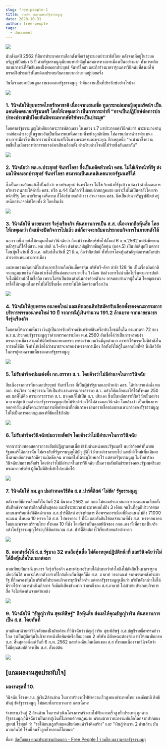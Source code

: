 ```yaml
---
slug: free-people-1
title: รวมฮิต ผลงานศาลรัฐธรรมนูญ
date: 2020-10-31
author: free-people
tags:
  - document
---
```


![](https://scontent.fbkk13-2.fna.fbcdn.net/v/t1.0-9/122926839_148944620251862_3585741382621648802_o.jpg?_nc_cat=1&ccb=2&_nc_sid=0debeb&_nc_eui2=AeHX0s0RwoU4MnP_y8JzFArAyo7KPW_L0JPKjso9b8vQk5gfBgWMbfJlfYySxw4lO_w-E5fwXfvyBgIdHtS7iqT0&_nc_ohc=6nK7EBxojI4AX-k4i0F&_nc_ht=scontent.fbkk13-2.fna&oh=ec5ec6a920d53a36e001d4b434dc9ca6&oe=5FC2CD36)

นับตั้งแต่ปี 2562 ที่มีการประกาศการเลือกตั้งเพื่อเข้าสู่ระบอบประชาธิปไตย หลังจากที่อยู่ในระบอบรัฏฐาธิปัตย์มา 5 ปี ศาลรัฐธรรมนูญมีบทบาทสำคัญในสมการทางการเมืองเป็นอย่างมาก ทั้งการพลิกสถานการณ์ที่คับขันของฝั่งพลเอกประยุทธ์ จันทร์โอชา และก็สร้างมาตราฐานการวินิจฉัยที่ส่งผลให้พรรคฝั่งประชาธิปไตยต้องประสบกับความยากลำบากอยู่บ่อยครั้ง

วันนี้เราเลยมาย้อนดูผลงานของศาลรัฐธรรมนูญ ว่ามีผลงานเป็นที่ประจักษ์อย่างไรบ้าง

![](https://scontent.fbkk13-2.fna.fbcdn.net/v/t1.0-9/122968685_148944660251858_2210173802547203051_o.jpg?_nc_cat=1&ccb=2&_nc_sid=0debeb&_nc_eui2=AeEuTYCGMVQ3G9ImmxB3u4NSky8eXFbtqt6TLx5cVu2q3pk-3g83ifLUZOpn9oIZXYQCisv4f_dVIxlL9zK38N3v&_nc_ohc=8tCMO8Wdc4sAX_j2DEN&_nc_ht=scontent.fbkk13-2.fna&oh=c4b367a8826d1364459046aebc8d2e49&oe=5FC15ED6)

### 1. วินิจฉัยให้ยุบพรรคไทยรักษาชาติ เนื่องจากเสนอชื่อ ทูลกระหม่อมหญิงอุบลรัตน์ฯ เป็นแคนดิเดตนายกรัฐมนตรี โดยให้เหตุผลว่า เป็นการกระทำที่ “อาจเป็นปฏิปักษ์ต่อการปกปรองประชาธิปไตยอันมีพระมหากษัตริย์ทรงเป็นประมุข”

โดยศาลรัฐธรรมนูญได้หยิบยกพระราชหัตถเลขา ในหลวง ร.7 มาประกอบคำวินิจฉัยว่า พระบรมวงศานุวงศ์ย่อมดำรงอยู่ในฐานะอันเป็นที่เคารพเหนือความที่จะพึงถูกติเตียน ไม่ควรแก่การดำรงตำแหน่งทางการเมืองซึ่งเป็นการงานที่จะนำมาทั้งในทางพระเดชและพระคุณ อีกเหตุหนึ่ง "จะนำมาซึ่งความขมขื่นในเมื่อเวลาทำการรณรงค์หาเสียงเลือกตั้ง ต่างฝ่ายต่างโจมตีให้ร้ายซึ่งกันและกัน"

![](https://scontent.fbkk13-2.fna.fbcdn.net/v/t1.0-9/122978551_148944720251852_6965586829367878853_o.jpg?_nc_cat=1&ccb=2&_nc_sid=0debeb&_nc_eui2=AeHeTmFnYI8ZP1p7Rl3360TrvW8kW0KnztC9byRbQqfO0JrjlF9Fim39C556dILgH9qxevyWNv37FJA8Qdwz08mr&_nc_ohc=qrurQc_dAjcAX8J6uKa&_nc_ht=scontent.fbkk13-2.fna&oh=11feb768a9561df05cb51297b3f2043a&oe=5FC2408A)

### 2. วินิจฉัยว่า พล.อ.ประยุทธ์ จันทร์โอชา ซึ่งเป็นอดีตหัวหน้า คสช. ไม่ใช่เจ้าหน้าที่รัฐ ส่งผลให้พลเอกประยุทธ์ จันทร์โอชา สามารถเป็นแคนดิเดตนายกรัฐมนตรีได้

ซึ่งเป็นความย้อนแย้งไปในตัวว่า หากประยุทธ์ จันทร์โอชา ไม่ใช่เจ้าหน้าที่รัฐแล้ว แสดงว่าคำสั่งและการบริหารงานภายใต้คำสั่ง คสช. หรือ ม.44 นั้นถือว่าไม่ชอบด้วยกฎหมาย เพราะไม่ได้เป็นคำสั่งโดยเจ้าหน้าที่รัฐ โดยนายวิษณุ เครืองาม ก็ได้อธิบายแก้ต่างว่า อำนาจของ คสช. ถือเป็นอำนาจรัฏฐาธิปัตย์ อยู่เหนืออำนาจอธิปไตยทั้ง 3 โดยสิ้นเชิง

![](https://scontent.fbkk13-2.fna.fbcdn.net/v/t1.0-9/123306721_148944750251849_906159903016449236_o.jpg?_nc_cat=1&ccb=2&_nc_sid=0debeb&_nc_eui2=AeH-GkRJWeVeU8ljDOt_DkRI_z3V9IxntpH_PdX0jGe2kUshr2c5z-Cwz2R0m7z-Tus0_DwoUOCLjgQc3biT9JRR&_nc_ohc=XKkskz4jTDoAX_mk2cq&_nc_ht=scontent.fbkk13-2.fna&oh=1d9285a60c0347860e41d7c942ce14cf&oe=5FC37B7A)

### 3. วินิจฉัยให้ นายธนาธร จึงรุ่งเรืองกิจ พ้นสภาพการเป็น ส.ส. เนื่องจากถือหุ้นสื่อ โดยให้เหตุผลว่า ถึงแม้จะปิดกิจการไปแล้ว แต่ก็อาจจะกลับมาประกอบกิจการในภายหลังได้

นอกจากนี้ศาลยังให้เหตุผลในคำวินิจฉัยว่า ถึงแม้ว่าจะปิดบริษัทไปตั้งแต่ 6 ก.พ.2562 แต่ยังมีพยานหลักฐานที่ได้ไต่สวน พบ ปกติ บ.วี-ลัคฯ ส่งสำเนาบัญชีรายชื่อผู้ถือหุ้น (บอจ.5) เป็นปกติทุกปี แต่การโอนหุ้นในวันที่ 8 ม.ค. กลับส่งในวันที่ 21 มี.ค. ถือว่าผิดปกติ ทั้งที่การโอนหุ้นสำคัญต่อการสมัครเข้าดำรงตำแหน่งทางการเมือง

และพบความผิดปกติในส่วนการเรียกเก็บเงินเช็คค่าหุ้น บริษัทวี-ลัคฯ ล่าช้า 128 วัน เป็นเรื่องผิดปกติจากกฎหมายเช็ค ที่ต้องนำเช็คไปยื่นต่อธนาคารภายใน 1 เดือน ข้ออ้างการไม่นำเช็คไปขึ้นตามการปกติ จึงไม่มีน้ำหนักให้เชื่อถือ เพราะไม่จำเป็นต้องดำเนินการด้วยตัวเอง อาจมอบอำนาจผู้อื่นได้ โดยคุณธนาธรได้ให้เหตุผลในการไม่ได้ไปขึ้นเช็ค เพราะไม่ได้เดือดร้อนเรื่องเงิน

![](https://scontent.fbkk12-1.fna.fbcdn.net/v/t1.0-9/123188281_148944773585180_6980041172301657417_o.jpg?_nc_cat=101&ccb=2&_nc_sid=0debeb&_nc_eui2=AeH1snjGDkTtfYAbYpSsvxjyYDo1MYEjc6pgOjUxgSNzqvrCZsNE4lVPB6n9Qx9GnYontZ9erYkgFxaUxB5xXGdK&_nc_ohc=L4ocLwOSg_0AX9OKSBM&_nc_ht=scontent.fbkk12-1.fna&oh=029c05ae1b476a77c902ce285e3c0432&oe=5FC0E562)

### 4. วินิจฉัยให้ยุบพรรค อนาคตใหม่ และเพิกถอนสิทธิสมัครรับเลือกตั้งของคณะกรรมการบริหารพรรคอนาคตใหม่ 10 ปี จากกรณีกู้เงินจำนวน 191.2 ล้านบาท จากนายธนาธร จึงรุ่งเรืองกิจ

โดยศาลให้ความเห็นว่า เงินกู้เป็นการรับบริจาคเงินทรัพย์สินหรือประโยชน์อื่นใด ตามมาตรา 72 ของ พ.ร.บ.ประกอบรัฐธรรมนูญว่าด้วยพรรคการเมือง พ.ศ.2560 อันเชื่อได้ว่าเป็นการครอบงำพรรคการเมือง ส่งผลให้มีอิทธิพลภายนพรรค เพราะจำนวนเงินมีมูลค่ามาก อาจทำให้พรรคไม่มีกำลังในการชดใช้คืน จึงทำให้เชื่อได้ว่าธนาธรจะครอบงำพรรคการเมือง อีกทั้งยังให้กู้ในดอกเบี้ยที่ต่ำ ซึ่งผิดวิสัยในการกู้ตามความเห็นของศาลรัฐธรรมนูญ

![](https://scontent.fbkk12-2.fna.fbcdn.net/v/t1.0-9/123015790_148944826918508_4873809009004509119_o.jpg?_nc_cat=105&ccb=2&_nc_sid=0debeb&_nc_eui2=AeEWW3kupl0A5t9Q6sPAccAd803pfWsCs8vzTel9awKzyzLh5udjFWWJrMst0SunISBhVqSpl9VVgYd-B-K7935c&_nc_ohc=-aq58_idUekAX_spvQZ&_nc_ht=scontent.fbkk12-2.fna&oh=52a0aa81ca54a7bba8bf46c81603f16d&oe=5FC4AA75)

### 5. ไม่รับคำร้องปมแต่งตั้ง กก.สรรหา ส.ว. โดยอ้างว่าไม่มีอำนาจในการวินิจฉัย

สืบเนื่องจากการที่พลเอกประยุทธ์ จันทร์โอชา ที่เป็นผู้นำรัฐบาลและหัวหน้า คสช. ได้ทำการแต่งตั้ง พลเอก. ประวิตร วงษ์สุวรรณ ให้เป็นประธานกรรมการสรรหา ส.ว. แล้วก็คัดเลือกมาให้ได้ทั้งหมด 250 คน ผลที่ได้คือ กรรมการสรรหา ส.ว. บางคนก็ไปเป็น ส.ว. เสียเอง ซึ่งเป็นหลักการที่ผิดวิสัยเป็นอย่างมาก แต่สุดท้ายแล้วศาลรัฐธรรรมนูญกลับไม่รับคำร้องให้ไต่สวนและวินิจฉัย โดยอ้างว่า เป็นเพียงการออกคำสั่งแต่งตั้งคณะกรรมการเพื่อทำหน้าที่กลั่นกรอง เสนอรายชื่อตามบทเฉพาะกาลของรัฐธรรมนูญ ไม่ใช่เป็นการออกกฎเกณฑ์ที่มีผลใช้บังคับ

![](https://scontent.fbkk12-3.fna.fbcdn.net/v/t1.0-9/123329656_148944856918505_6613644445470031665_o.jpg?_nc_cat=102&ccb=2&_nc_sid=0debeb&_nc_eui2=AeFDwzduCo6AGF8CwMXOjq5rrO8Vvzq9phes7xW_Or2mF_xwOgC4Eihadk0pG4DZVlAIunen0B8A3SHEiPgGgV7q&_nc_ohc=-vMhu0rtogIAX8DLKdu&_nc_ht=scontent.fbkk12-3.fna&oh=1548daf3b86820664fe290ca278115b4&oe=5FC2F201)

### 6. ไม่รับคำร้องวินิจฉัยปมถวายสัตย์ฯ โดยอ้างว่าไม่มีอำนาจในการวินิจฉัย

จากการถ่ายทอดสดการถวายสัตย์ปฏิญานตนเพื่อเข้ารับตำแหน่งคณะรัฐมนตรี พบว่าถ้อยคำที่นายกรัฐมนตรีได้กล่าวนั้น ไม่ตรงกับที่รัฐธรรมนูญได้บัญญัติไว้ มีบางคำขาดหายไป และมีคำใหม่เพิ่มเติมมา ซึ่งตามหลักการแล้วมีความผิดชัดเจน หากแต่ไม่ได้ระบุโทษเอาไว้ แต่ศาลรัฐธรรมนูญ ไม่รับคำร้องวินิจฉัยปมถวายสัตย์ฯ โดยอ้างว่าไม่มีอำนาจในการวินิจฉัย เป็นความสัมพันธ์ระหว่างคณะรัฐมนตรีและพระมหากษัตริย์ ผู้อื่นไม่มีสิทธิ์เข้าไปละเมิดได้

![](https://scontent.fbkk12-2.fna.fbcdn.net/v/t1.0-9/123087649_148944906918500_3391657916793459310_o.jpg?_nc_cat=105&ccb=2&_nc_sid=0debeb&_nc_eui2=AeGBFHgTM1ln41La_HqXDe9dpW-2u7IFH8Glb7a7sgUfwWapm0-g2awvbkIrSvbST73hA_BJk4YA5UWxJeskByJS&_nc_ohc=5RamKwTSnUMAX9kzT-h&_nc_ht=scontent.fbkk12-2.fna&oh=03bbaf91262032a51145b4b0721f5409&oe=5FC41612)

### 7. วินิจฉัยให้ กม.ลูก ปมกำหนดวิธีคิด ส.ส.ปาร์ตี้ลิสต์ 'ไม่ขัด' รัฐธรรมนูญ

หลังจากที่มีการเลือกตั้งในวันที่ 24 มีนาคม 2562 แต่ กกต ไม่ยอมประกาศผลการลงคะแนนเลือกตั้งทันทีหลังจากการเลือกตั้งสิ้นสุดลง และทิ้งระยะเวลาประกาศผลไปถึง 3 เดือน จนในที่สุดก็ประกาศผลคะแนนพร้อมทั้งวิธีคิดคำนวณ ส.ส.ปาร์ตี้ลิสต์ อย่างพิสดาร คือพรรคการเมืองที่มีคะแนนไม่ถึง 71000 คะแนน ทั้งหมด 10 พรรค ได้ ส.ส. ไปพรรคละ 1 ที่นั่ง และตัดสินให้ลดจำนวนที่นั่ง ส.ส. พรรคอนาคตใหม่และพรรคเสรีรวมไทย ทั้งหมด 10 ที่นั่ง โดยถือว่าเป็นดุลยพินิจของ กกต.เอง ทั้งที่ความเป็นจริงแล้วในรัฐธรรมนูญได้ระบุวิธีคิดคำนวณ ส.ส. ปาร์ตี้ลิตส์เอาไว้เรียบร้อยแล้วต่างหาก

![](https://scontent.fbkk9-2.fna.fbcdn.net/v/t1.0-9/123028059_148944940251830_1754121349943533977_o.jpg?_nc_cat=109&ccb=2&_nc_sid=0debeb&_nc_eui2=AeHagnVcDlJ9DXrWvh0HiZOnyy0PutdGooXLLQ-610aihZzBXtzRM29FVUcb6Q-ID2FALUj7IBiCo4UJBIe0pgci&_nc_ohc=jW_jRHgX7e4AX9T7IFg&_nc_ht=scontent.fbkk9-2.fna&oh=6a2f3454b17475f4c6efa51fd7c8b6c6&oe=5FC245F6)

### 8. ออกคำสั่งให้ ส.ส.รัฐบาล 32 คนถือหุ้นสื่อ ไม่ต้องหยุดปฏิบัติหน้าที่ และวินิจฉัยว่าไม่ได้ถือหุ้นสื่อในเวลาต่อมา

หากเทียบกับกรณี ธนาธร จึงรุ่งเรืองกิจ คงหาคำมาอธิบายได้ลำบากว่าทำไมถึงไม่ตัดสินในมาตราฐานเดียวกันได้ หากจะให้ยกตัวอย่างที่ใกล้เคียงกันที่สุดก็คือ ส.ส. ภาดาท์ วรดานนท์ จากพรรคพลังประชารัฐ ที่ถือครองหุ้นในบริษัทที่ประกอบกิจการธุรกิจสื่อจริง แต่ศาลรัฐธรรมนูญเห็นว่า บริษัทดังกล่าวไม่ได้มีรายได้จากการดำเนินกิจการ จึงมีมติเสียงข้างมาก ว่ากรณีของ ส.ส.ภาดาท์ ไม่เข้าข่ายประกอบกิจการสื่อ จึงไม่ต้องพ้นจากตำแหน่ง

![](https://scontent.fbkk12-4.fna.fbcdn.net/v/t1.0-9/123115472_148944980251826_5294194562932528385_o.jpg?_nc_cat=103&ccb=2&_nc_sid=0debeb&_nc_eui2=AeGAB9Q-jC5aQ-ynJqkrsxwUsIIxLC8vnXuwgjEsLy-de204X8U-NvcI4MoOBniWmVO7BJQ1iXJgL4o3xfo2yPvW&_nc_ohc=rWT5PR5Ux2wAX9muADy&_nc_ht=scontent.fbkk12-4.fna&oh=93a46ffdc0133e3246f30594de1f8204&oe=5FC0DEB3)

### 9. วินิจฉัยให้ “ธัญญ์วาริน สุขะพิสิษฐ์” ถือหุ้นสื่อ ส่งผลให้คุณธัญญ์วาริน พ้นสภาพการเป็น ส.ส. โดยทันที

ตามติดมาด้วยคำวินิจฉัยของฝั่งฝ่ายค้าน ที่วินิจฉัยว่า ธัญญ์วาริน สุขะพิสิษฐ์ ส.ส.บัญชีรายชื่อพรรคก้าวไกล ว่าเป็นผู้ถือหุ้นในกิจการหนังสือพิมพ์หรือสื่อมวลชน 2 บริษัท มีลักษณะต้องห้าม ทำให้สมาชิกภาพ ส.ส. สิ้นสุดลงตั้งแต่วันที่ 6 ก.พ. 2562 และต้องคืนเงินเดือนของ ส.ส ทั้งหมดเนื่องจากวินิจฉัยว่าไม่มีคุณสมบัติการเป็น ส.ส. ตั้งแต่ต้น

![](https://scontent.fbkk12-3.fna.fbcdn.net/v/t1.0-9/123003024_148945003585157_7676924365042477385_o.jpg?_nc_cat=102&ccb=2&_nc_sid=0debeb&_nc_eui2=AeEhEK5qwMO6V0WYjP558i5Nj6ttzFAh3y6Pq23MUCHfLoTy3SmeHm5W7Fuu62Ka4SFR4V6OsrznrpM4VnZKQYV8&_nc_ohc=9Zf9BDp3unMAX-XtC2_&_nc_ht=scontent.fbkk12-3.fna&oh=628fcbfa5b0aec7ad51bfe62b071ee63&oe=5FC3774E)

## [แถมผลงานสุดประทับใจ] 

### ผลงานชุดที่ 10.

วินิจฉัย ชี้ร่างพ.ร.บ.กู้เงิน2ล้านล้าน ในการสร้างรถไฟฟ้าความเร็วสูงของประเทศไทย ของชัชชาติ สิทธิพันธุ์ ขัดรัฐธรรมนูญ ไม่ชอบทั้งกระบวนการ และเนื้อหา

ร่างพรบ.เงินกู้ 2 ล้านล้าน ในการดำเนินโครงการสร้างรถไฟฟ้าความเร็วสูงทั่วประเทศ ถูกศาลรัฐธรรมนูญวินิจฉัยว่าเป็นการกู้เงินที่ไม่ชอบด้วยกฎหมาย พร้อมด้วยวาทะกรรมบันลือโลกจากปากของ สุพจน์ ไข่มุกด์ ว่า “รอให้ถนนลูกรังหมดเสียก่อนแล้วจึงคิดสร้าง” และ “เงินกู้จำนวน 2 ล้านล้าน มันมากเกินไป ใช้หนี้จนชั่วลูกชั่วหลานก็ไม่หมด”


ที่มา: [อัลบั้มของ คณะประชาชนปลดแอก - Free People | รวมฮิต ผลงานศาลรัฐธรรมนูญ]( https://www.facebook.com/media/set/?set=a.148947003584957&type=3)